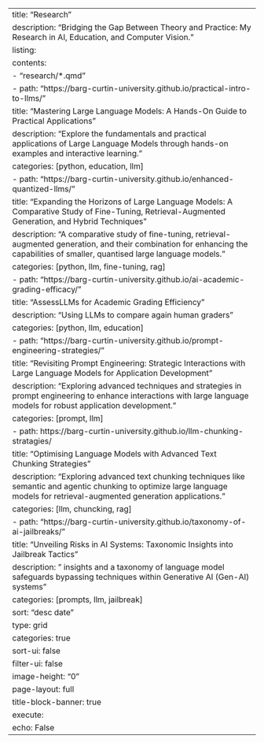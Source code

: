 ---
title: "Research"
description: "Bridging the Gap Between Theory and Practice: My Research in AI, Education, and Computer Vision."
listing:
  contents: 
    - "research/*.qmd"
    - path: "https://barg-curtin-university.github.io/practical-intro-to-llms/" 
      title: "Mastering Large Language Models: A Hands-On Guide to Practical Applications"
      description: "Explore the fundamentals and practical applications of Large Language Models through hands-on examples and interactive learning."
      categories: [python, education, llm]
    - path: "https://barg-curtin-university.github.io/enhanced-quantized-llms/"
      title: "Expanding the Horizons of Large Language Models: A Comparative Study of Fine-Tuning, Retrieval-Augmented Generation, and Hybrid Techniques"
      description: "A comparative study of fine-tuning, retrieval-augmented generation, and their combination for enhancing the capabilities of smaller, quantised large language models."
      categories: [python, llm, fine-tuning, rag]
    - path: "https://barg-curtin-university.github.io/ai-academic-grading-efficacy/"
      title: "AssessLLMs for Academic Grading Efficiency"
      description: "Using LLMs to compare again human graders"
      categories: [python, llm, education]
    - path: "https://barg-curtin-university.github.io/prompt-engineering-strategies/"
      title: "Revisiting Prompt Engineering: Strategic Interactions with Large Language Models for Application Development"
      description: "Exploring advanced techniques and strategies in prompt engineering to enhance interactions with large language models for robust application development."
      categories: [prompt, llm]
    - path: https://barg-curtin-university.github.io/llm-chunking-stratagies/
      title: "Optimising Language Models with Advanced Text Chunking Strategies"
      description: "Exploring advanced text chunking techniques like semantic and agentic chunking to optimize large language models for retrieval-augmented generation applications."
      categories: [llm, chuncking, rag]
    - path: "https://barg-curtin-university.github.io/taxonomy-of-ai-jailbreaks/"
      title: "Unveiling Risks in AI Systems: Taxonomic Insights into Jailbreak Tactics"
      description: " insights and a taxonomy of language model safeguards bypassing techniques within Generative AI (Gen-AI) systems"
      categories: [prompts, llm, jailbreak]
  sort: "desc date"
  type: grid
  categories: true
  sort-ui: false
  filter-ui: false
  image-height: "0"
page-layout: full
title-block-banner: true
execute:
  echo: False
---